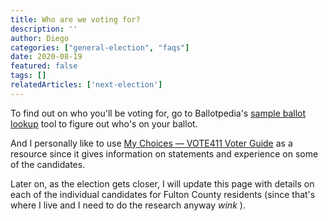 ```yaml
---
title: Who are we voting for?
description: ''
author: Diego
categories: ["general-election", "faqs"]
date: 2020-08-19
featured: false
tags: []
relatedArticles: ['next-election']
---
```


To find out on who you'll be voting for, go to Ballotpedia's [sample ballot lookup](https://ballotpedia.org/Sample_Ballot_Lookup) tool to figure out who's on your ballot.

And I personally like to use [My Choices — VOTE411 Voter Guide](http://onyourballot.vote411.org/) as a resource since it gives information on statements and experience on some of the candidates.

Later on, as the election gets closer, I will update this page with details on each of the individual candidates for Fulton County residents (since that's where I live and I need to do the research anyway *wink* ).
